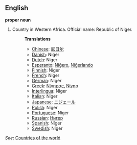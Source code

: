 ==English==

'''proper noun'''

# Country in Western Africa. Official name: Republic of Niger.
#:'''Translations'''
#:*[[Chinese]]: [[尼日尔]]
#:*[[Danish]]: Niger
#:*[[Dutch]]: Niger
#:*[[Esperanto]]: [[Niĝero]], [[Niĝerlando]]
#:*[[Finnish]]: Niger
#:*[[French]]: Niger
#:*[[German]]: Niger
#:*[[Greek]]: [[Νίγηρας]], [[Νίγηρ]]
#:*[[Interlingua]]: Niger
#:*[[Italian]]: Niger
#:*[[Japanese]]: [[ニジェール]]
#:*[[Polish]]: Niger
#:*[[Portuguese]]: Níger
#:*[[Russian]]: [[Нигер]]
#:*[[Spanish]]: Níger
#:*[[Swedish]]: Niger

''See'': [[Countries of the world]]